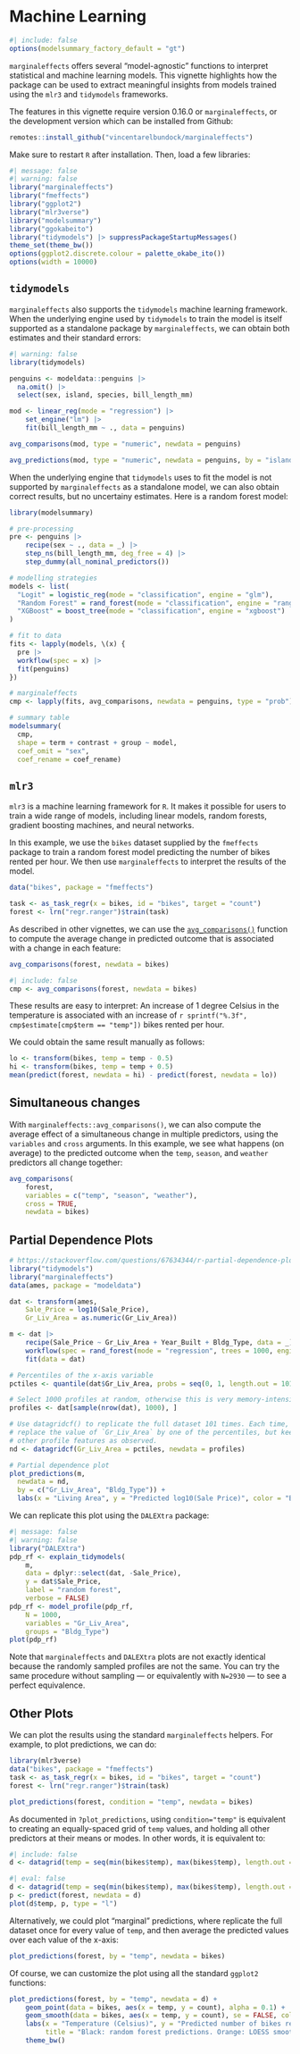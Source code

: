 
# Machine Learning

```r
#| include: false
options(modelsummary_factory_default = "gt")
```


`marginaleffects` offers several "model-agnostic" functions to interpret statistical and machine learning models. This vignette highlights how the package can be used to extract meaningful insights from models trained using the `mlr3` and `tidymodels` frameworks.

The features in this vignette require version 0.16.0 or `marginaleffects`, or the development version which can be installed from Github:

```r
remotes::install_github("vincentarelbundock/marginaleffects")
```

Make sure to restart `R` after installation. Then, load a few libraries:

```r
#| message: false
#| warning: false
library("marginaleffects")
library("fmeffects")
library("ggplot2")
library("mlr3verse")
library("modelsummary")
library("ggokabeito")
library("tidymodels") |> suppressPackageStartupMessages()
theme_set(theme_bw())
options(ggplot2.discrete.colour = palette_okabe_ito())
options(width = 10000)
```


## `tidymodels`

`marginaleffects` also supports the `tidymodels` machine learning framework. When the underlying engine used by `tidymodels` to train the model is itself supported as a standalone package by `marginaleffects`, we can obtain both estimates and their standard errors:

```r
#| warning: false
library(tidymodels)

penguins <- modeldata::penguins |> 
  na.omit() |>
  select(sex, island, species, bill_length_mm)

mod <- linear_reg(mode = "regression") |>
    set_engine("lm") |>
    fit(bill_length_mm ~ ., data = penguins)

avg_comparisons(mod, type = "numeric", newdata = penguins)

avg_predictions(mod, type = "numeric", newdata = penguins, by = "island")
```

When the underlying engine that `tidymodels` uses to fit the model is not supported by `marginaleffects` as a standalone model, we can also obtain correct results, but no uncertainy estimates. Here is a random forest model:

```r
library(modelsummary)

# pre-processing
pre <- penguins |>
    recipe(sex ~ ., data = _) |>
    step_ns(bill_length_mm, deg_free = 4) |>
    step_dummy(all_nominal_predictors())

# modelling strategies
models <- list(
  "Logit" = logistic_reg(mode = "classification", engine = "glm"),
  "Random Forest" = rand_forest(mode = "classification", engine = "ranger"),
  "XGBoost" = boost_tree(mode = "classification", engine = "xgboost")
)

# fit to data
fits <- lapply(models, \(x) {
  pre |>
  workflow(spec = x) |>
  fit(penguins)
})

# marginaleffects
cmp <- lapply(fits, avg_comparisons, newdata = penguins, type = "prob")

# summary table
modelsummary(
  cmp,
  shape = term + contrast + group ~ model,
  coef_omit = "sex",
  coef_rename = coef_rename)
```


## `mlr3`

`mlr3` is a machine learning framework for `R`. It makes it possible for users to train a wide range of models, including linear models, random forests, gradient boosting machines, and neural networks.

In this example, we use the `bikes` dataset supplied by the `fmeffects` package to train a random forest model predicting the number of bikes rented per hour. We then use `marginaleffects` to interpret the results of the model.

```r
data("bikes", package = "fmeffects")

task <- as_task_regr(x = bikes, id = "bikes", target = "count")
forest <- lrn("regr.ranger")$train(task)
```

As described in other vignettes, we can use the [`avg_comparisons()`](reference/comparisons.html) function to compute the average change in predicted outcome that is associated with a change in each feature:

```r
avg_comparisons(forest, newdata = bikes)
```
```r
#| include: false
cmp <- avg_comparisons(forest, newdata = bikes)
```

These results are easy to interpret: An increase of 1 degree Celsius in the temperature is associated with an increase of `r sprintf("%.3f", cmp$estimate[cmp$term == "temp"])` bikes rented per hour.

We could obtain the same result manually as follows:

```r
lo <- transform(bikes, temp = temp - 0.5)
hi <- transform(bikes, temp = temp + 0.5)
mean(predict(forest, newdata = hi) - predict(forest, newdata = lo))
```

## Simultaneous changes

With `marginaleffects::avg_comparisons()`, we can also compute the average effect of a simultaneous change in multiple predictors, using the `variables` and `cross` arguments. In this example, we see what happens (on average) to the predicted outcome when the `temp`, `season`, and `weather` predictors all change together: 

```r
avg_comparisons(
    forest,
    variables = c("temp", "season", "weather"),
    cross = TRUE,
    newdata = bikes)
```


## Partial Dependence Plots

```r
# https://stackoverflow.com/questions/67634344/r-partial-dependence-plots-from-workflow
library("tidymodels")
library("marginaleffects")
data(ames, package = "modeldata")

dat <- transform(ames,
    Sale_Price = log10(Sale_Price),
    Gr_Liv_Area = as.numeric(Gr_Liv_Area))

m <- dat |> 
    recipe(Sale_Price ~ Gr_Liv_Area + Year_Built + Bldg_Type, data = _) |>
    workflow(spec = rand_forest(mode = "regression", trees = 1000, engine = "ranger")) |>
    fit(data = dat)

# Percentiles of the x-axis variable
pctiles <- quantile(dat$Gr_Liv_Area, probs = seq(0, 1, length.out = 101))

# Select 1000 profiles at random, otherwise this is very memory-intensive
profiles <- dat[sample(nrow(dat), 1000), ]

# Use datagridcf() to replicate the full dataset 101 times. Each time, we
# replace the value of `Gr_Liv_Area` by one of the percentiles, but keep the
# other profile features as observed.
nd <- datagridcf(Gr_Liv_Area = pctiles, newdata = profiles)

# Partial dependence plot
plot_predictions(m,
  newdata = nd,
  by = c("Gr_Liv_Area", "Bldg_Type")) +
  labs(x = "Living Area", y = "Predicted log10(Sale Price)", color = "Building Type")
```

We can replicate this plot using the `DALEXtra` package:

```r
#| message: false
#| warning: false
library("DALEXtra")
pdp_rf <- explain_tidymodels(
    m,
    data = dplyr::select(dat, -Sale_Price),
    y = dat$Sale_Price,
    label = "random forest",
    verbose = FALSE)
pdp_rf <- model_profile(pdp_rf,
    N = 1000,
    variables = "Gr_Liv_Area",
    groups = "Bldg_Type")
plot(pdp_rf)
```

Note that `marginaleffects` and `DALEXtra` plots are not exactly identical because the randomly sampled profiles are not the same. You can try the same procedure without sampling --- or equivalently with `N=2930` --- to see a perfect equivalence.


## Other Plots

We can plot the results using the standard `marginaleffects` helpers. For example, to plot predictions, we can do:

```r
library(mlr3verse)
data("bikes", package = "fmeffects")
task <- as_task_regr(x = bikes, id = "bikes", target = "count")
forest <- lrn("regr.ranger")$train(task)

plot_predictions(forest, condition = "temp", newdata = bikes)
```

As documented in `?plot_predictions`, using `condition="temp"` is equivalent to creating an equally-spaced grid of `temp` values, and holding all other predictors at their means or modes. In other words, it is equivalent to:

```r
#| include: false
d <- datagrid(temp = seq(min(bikes$temp), max(bikes$temp), length.out = 100), newdata = bikes)
```
```r
#| eval: false
d <- datagrid(temp = seq(min(bikes$temp), max(bikes$temp), length.out = 100), newdata = bikes)
p <- predict(forest, newdata = d)
plot(d$temp, p, type = "l")
```

Alternatively, we could plot "marginal" predictions, where replicate the full dataset once for every value of `temp`, and then average the predicted values over each value of the x-axis:

```r
plot_predictions(forest, by = "temp", newdata = bikes)
```

Of course, we can customize the plot using all the standard `ggplot2` functions:

```r
plot_predictions(forest, by = "temp", newdata = d) +
    geom_point(data = bikes, aes(x = temp, y = count), alpha = 0.1) +
    geom_smooth(data = bikes, aes(x = temp, y = count), se = FALSE, color = "orange") +
    labs(x = "Temperature (Celsius)", y = "Predicted number of bikes rented per hour",
         title = "Black: random forest predictions. Orange: LOESS smoother.") +
    theme_bw()
```
